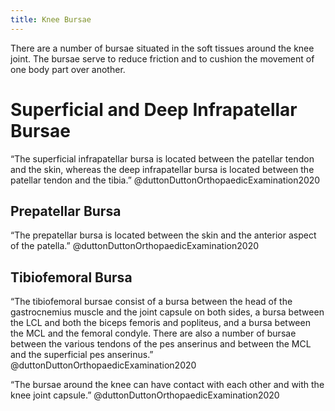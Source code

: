 ```yaml
---
title: Knee Bursae
---
```


There are a number of bursae situated in the soft tissues around the knee joint. The bursae serve to reduce friction and to cushion the movement of one body part over another.

# Superficial and Deep Infrapatellar Bursae

"The superficial infrapatellar bursa is located between the patellar tendon and the skin, whereas the deep infrapatellar bursa is located between the patellar tendon and the tibia." @duttonDuttonOrthopaedicExamination2020

## Prepatellar Bursa

"The prepatellar bursa is located between the skin and the anterior aspect of the patella." @duttonDuttonOrthopaedicExamination2020

## Tibiofemoral Bursa

"The tibiofemoral bursae consist of a bursa between the head of the gastrocnemius muscle and the joint capsule on both sides, a bursa between the LCL and both the biceps femoris and popliteus, and a bursa between the MCL and the femoral condyle. There are also a number of bursae between the various tendons of the pes anserinus and between the MCL and the superficial pes anserinus." @duttonDuttonOrthopaedicExamination2020 

"The bursae around the knee can have contact with each other and with the knee joint capsule." @duttonDuttonOrthopaedicExamination2020